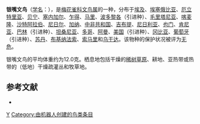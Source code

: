 {{Speciesbox 
| taxon = Lonchura cantans
| image = Beccuccisecondi.JPG
| status = LC | status_system = IUCN3.1
| authority = [[约翰·弗里德里希·格梅林|Gmelin]], 1789
}}

'''银嘴文鸟'''（[[学名|学名]]：{{lang|la|''Lonchura cantans''}}），是[[梅花雀科|梅花雀科]][[文鸟属|文鸟属]]的一种，分布于[[埃及|埃及]]、[[埃塞俄比亚|埃塞俄比亚]]、[[厄立特里亚|厄立特里亚]]、[[贝宁|贝宁]]、[[塞内加尔|塞内加尔]]、[[乍得|乍得]]、[[马里|马里]]、[[波多黎各|波多黎各]]（引进种）、[[毛里塔尼亚|毛里塔尼亚]]、[[喀麦隆|喀麦隆]]、[[沙特阿拉伯|沙特阿拉伯]]、[[尼日尔|尼日尔]]、[[加纳|加纳]]、[[中非共和国|中非共和国]]、[[吉布提|吉布提]]、[[尼日利亚|尼日利亚]]、[[也门|也门]]、[[肯尼亚|肯尼亚]]、[[巴林|巴林]]（引进种）、[[坦桑尼亚|坦桑尼亚]]、[[多哥|多哥]]、[[阿曼|阿曼]]、[[美国|美国]]（引进种）、[[冈比亚|冈比亚]]、[[葡萄牙|葡萄牙]]（引进种）、[[苏丹|苏丹]]、[[布基纳法索|布基纳法索]]、[[索马里|索马里]]和[[乌干达|乌干达]]。该物种的保护状况被评为[[无危|无危]]。

银嘴文鸟的平均体重约为12.0克。栖息地包括干燥的[[稀树草原|稀树草原]]、耕地、亚热带或热带的（低地）干燥疏灌丛和牧草地。

== 参考文献 ==
*{{cite web|url=http://www.birdlife.org/datazone/speciesfactsheet.php?id=8697&m=0|title=Lonchura cantans|publisher=[[国际鸟盟|BirdLife.org]]|accessdate=2011-06-27|archive-date=2016-03-04|archive-url=https://web.archive.org/web/20160304233917/http://www.birdlife.org/datazone/speciesfactsheet.php?id=8697&m=0|dead-url=no}}
{{Taxonbar|from=Q994413}}

[[Category:文鸟属|Y]]
[[Category:由机器人创建的鸟类条目|Category:由机器人创建的鸟类条目]]